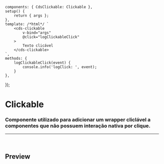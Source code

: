 
<Meta of={ClickableStories} />

	components: { CdsClickable: Clickable },
	setup() {
		return { args };
	},
	template: /*html*/ `
		<cds-clickable
			v-bind="args"
			@click="logClickableClick"
		>
			Texto clicável
		</cds-clickable>
	`,
	methods: {
		logClickableClick(event) {
			console.info('logClick: ', event);
		}
	},
});

# Clickable

### Componente utilizado para adicionar um wrapper cliclável a componentes que não possuem interação nativa por clique.

***

<br />

## Preview

<Canvas>
  <Story of={ClickableStories.Clickable} />
</Canvas>

<Controls />
